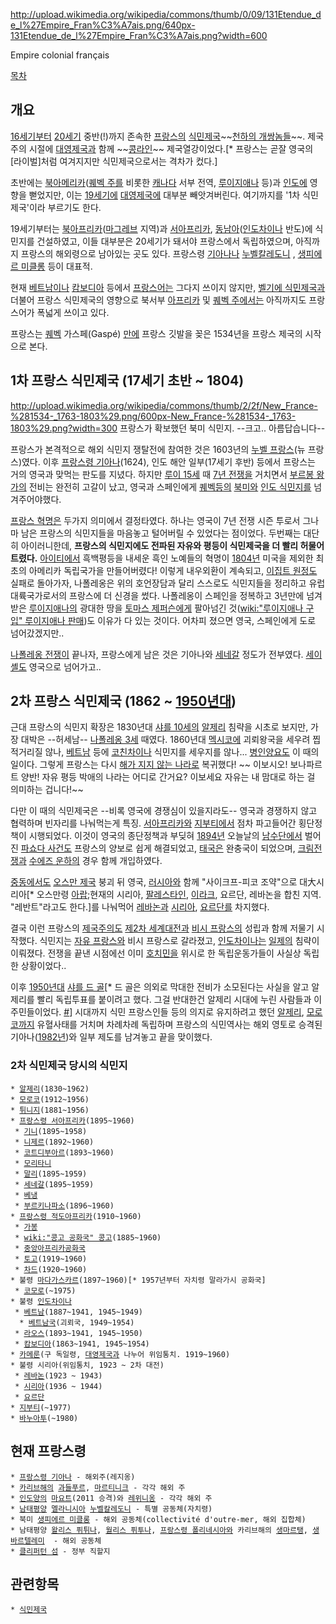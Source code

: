 http://upload.wikimedia.org/wikipedia/commons/thumb/0/09/131Etendue_de_l%27Empire_Fran%C3%A7ais.png/640px-131Etendue_de_l%27Empire_Fran%C3%A7ais.png?width=600

Empire colonial français

[[목차]]

== 개요 == 
[[16세기]]부터 [[20세기]] 중반(!)까지 존속한 [[프랑스]]의 [[식민제국]]~~[[천하의 개쌍놈들]]~~. 제국주의 시절에 [[대영제국]]과 함께 ~~[[콩라인]]~~ 제국열강이었다.[* 프랑스는 곧잘 영국의 [라이벌]처럼 여겨지지만 식민제국으로서는 격차가 컸다.]

초반에는 [[북아메리카]]([[퀘벡 주]]를 비롯한 [[캐나다]] 서부 전역, [[루이지애나]] 등)과 [[인도]]에 영향을 뻗었지만, 이는 [[19세기]]에 [[대영제국]]에 대부분 빼앗겨버린다. 여기까지를 '1차 식민제국'이라 부르기도 한다.

19세기부터는 [[북아프리카]]([[마그레브]] 지역)과 [[서아프리카]], [[동남아]]([[인도차이나]] 반도)에 식민지를 건설하였고, 이들 대부분은 20세기가 돼서야 프랑스에서 독립하였으며, 아직까지 프랑스의 해외령으로 남아있는 곳도 있다. 프랑스령 [[기아나]]나 [[누벨칼레도니]] , [[생피에르 미클롱]] 등이 대표적.

현재 [[베트남]]이나 [[캄보디아]] 등에서 [[프랑스어]]는 그다지 쓰이지 않지만, [[벨기에 식민제국]]과 더불어 프랑스 식민제국의 영향으로 북서부 [[아프리카]] 및 [[퀘벡 주]]에서는 아직까지도 프랑스어가 폭넓게 쓰이고 있다.

프랑스는 [[퀘벡]] 가스페(Gaspé) [[만]]에 프랑스 깃발을 꽂은 1534년을 프랑스 제국의 시작으로 본다.

== 1차 프랑스 식민제국 (17세기 초반 ~ 1804) ==
http://upload.wikimedia.org/wikipedia/commons/thumb/2/2f/New_France-%281534-_1763-1803%29.png/600px-New_France-%281534-_1763-1803%29.png?width=300
프랑스가 확보했던 북미 식민지. --크고.. 아름답습니다--

프랑스가 본격적으로 해외 식민지 쟁탈전에 참여한 것은 1603년의 [[누벨 프랑스]](뉴 프랑스)였다. 이후 [[프랑스령 기아나]](1624), 인도 해안 일부(17세기 후반) 등에서 프랑스는 거의 영국과 맞먹는 판도를 지녔다. 하지만 [[루이 15세]] 때 [[7년 전쟁]]을 거치면서 [[부르봉 왕가]]의 전비는 완전히 고갈이 났고, 영국과 스페인에게 [[퀘벡]]등의 [[북미]]와 [[인도 식민지]]를 넘겨주어야했다.

[[프랑스 혁명]]은 두가지 의미에서 결정타였다. 하나는 영국이 7년 전쟁 시즌 투로서 그나마 남은 프랑스의 식민지들을 마음놓고 털어버릴 수 있었다는 점이었다. 두번째는 대단히 아이러니한데, '''프랑스의 식민지에도 전파된 자유와 평등이 식민제국을 더 빨리 허물어트렸다.''' [[아이티]]에서 흑백평등을 내세운 흑인 노예들의 혁명이 [[1804년]] 미국을 제외한 최초의 아메리카 독립국가을 만들어버렸다! 이렇게 내우외환이 계속되고, [[이집트 원정]]도 실패로 돌아가자, 나폴레옹은 위의 호언장담과 달리 스스로도 식민지들을 정리하고 유럽 대륙국가로서의 프랑스에 더 신경을 썼다. 나폴레옹이 스페인을 정복하고 3년만에 넘겨받은 [[루이지애나]]의 광대한 땅을 [[토마스 제퍼슨]]에게 팔아넘긴 것([[wiki:"루이지애나 구입" 루이지애나 판매]])도 이유가 다 있는 것이다. 어차피 졌으면 영국, 스페인에게 도로 넘어갔겠지만..

[[나폴레옹 전쟁]]이 끝나자, 프랑스에게 남은 것은 기아나와 [[세네갈]] 정도가 전부였다. [[세이셸]]도 영국으로 넘어가고..

== 2차 프랑스 식민제국 (1862 ~ [[1950년대]]) ==
근대 프랑스의 식민지 확장은 1830년대 [[샤를 10세]]의 [[알제리]] 침략을 시초로 보지만, 가장 대박은 --허세남-- [[나폴레옹 3세]] 때였다. 1860년대 [[멕시코]]에 괴뢰왕국을 세우려 찝적거리질 않나, [[베트남]] 등에 [[코친차이나]] 식민지를 세우지를 않나... [[병인양요]]도 이 때의 일이다. 그렇게 프랑스는 다시 [[해가 지지 않는 나라]]로 복귀했다! ~~ 이보시오! 보나파르트 양반! 자유 평등 박애의 나라는 어디로 간거요? 이보세요 자유는 내 맘대로 하는 걸 의미하는 겁니다!~~

다만 이 때의 식민제국은 --비록 영국에 경쟁심이 있을지라도-- 영국과 경쟁하지 않고 협력하며 빈자리를 나눠먹는게 특징. [[서아프리카]]와 [[지부티]]에서 점차 파고들어간 횡단정책이 시행되었다. 이것이 영국의 종단정책과 부딪혀 [[1894년]] 오늘날의 [[남수단]]에서 벌어진 [[파쇼다 사건]]도 프랑스의 양보로 쉽게 해결되었고, [[태국]]은 완충국이 되었으며, [[크림전쟁]]과 [[수에즈 운하]]의 경우 함께 개입하였다. 

[[중동]]에서도 [[오스만 제국]] 붕괴 뒤 영국, [[러시아]]와 함께 "사이크프-피코 조약"으로 대大시리아[* 오스만령 [[아랍]];현재의 시리아, [[팔레스타인]], [[이라크]], 요르단, 레바논을 합친 지역. "레반트"라고도 한다.]를 나눠먹어 [[레바논]]과 [[시리아]], [[요르단]]를 차지했다. 

결국 이런 프랑스의 [[제국주의]]도 [[제2차 세계대전]]과 [[비시 프랑스]]의 성립과 함께 저물기 시작했다. 식민지는 [[자유 프랑스]]와 비시 프랑스로 갈라졌고, [[인도차이나]]는 [[일제]]의 침략이 이뤄졌다. 전쟁을 끝낸 시점에선 이미 [[호치민]]을 위시로 한 독립운동가들이 사실상 독립 한 상황이었다.. 

이후 [[1950년대]] [[샤를 드 골]][* 드 골은 의외로 막대한 전비가 소모된다는 사실을 알고 알제리를 빨리 독립투표를 붙이려고 했다. 그걸 반대한건 알제리 시대에 누린 사람들과 이주민들이었다. [http://dohyosae.egloos.com/m/4188795 #]] 시대까지 식민 프랑스인들 등의 의지로 유지하려고 했던 [[알제리]], [[모로코]]까지 유혈사태를 거치며 차례차례 독립하며 프랑스의 식민역사는 해외 영토로 승격된 기아나([[1982년]])와 일부 제도를 남겨놓고 끝을 맞이했다.

=== 2차 식민제국 당시의 식민지 ===
 * [[알제리]](1830~1962)
 * [[모로코]](1912~1956)
 * [[튀니지]](1881~1956)
 * [[프랑스령 서아프리카]](1895~1960) 
  * [[기니]](1895~1958)
  * [[니제르]](1892~1960)
  * [[코트디부아르]](1893~1960)
  * [[모리타니]]
  * [[말리]](1895~1959)
  * [[세네갈]](1895~1959)
  * [[베냉]]
  * [[부르키나파소]](1896~1960)
 * [[프랑스령 적도아프리카]](1910~1960)
  * [[가봉]]
  * [[wiki:"콩고 공화국" 콩고]](1885~1960)
  * [[중앙아프리카공화국]]
  * [[토고]](1919~1960)
  * [[차드]](1920~1960)
 * 불령 [[마다가스카르]](1897~1960)[* 1957년부터 자치령 말라가시 공화국]
  * [[코모로]](~1975)
 * 불령 [[인도차이나]]
  * [[베트남]](1887~1941, 1945~1949)
   * [[베트남국]](괴뢰국, 1949~1954)
  * [[라오스]](1893~1941, 1945~1950)
  * [[캄보디아]](1863~1941, 1945~1954)
 * [[카메룬]](구 독일령, [[대영제국]]과 나누어 위임통치. 1919~1960)
 * 불령 시리아(위임통치, 1923 ~ 2차 대전)
  * [[레바논]](1923 ~ 1943)
  * [[시리아]](1936 ~ 1944)
  * [[요르단]]
 * [[지부티]](~1977) 
 * [[바누아투]](~1980)

== 현재 프랑스령 ==
 * [[프랑스령 기아나]] - 해외주(레지옹)
 * [[카리브해]]의 [[과들푸르]], [[마르티니크]] - 각각 해외 주
 * [[인도양]]의 [[마요트]](2011 승격)와 [[레위니옹]] - 각각 해외 주
 * [[남태평양]] [[멜라니시아]] [[누벨칼레도니]] - 특별 공동체(자치령)
 * 북미 [[생피에르 미클롱]] - 해외 공동체(collectivité d'outre-mer, 해외 집합체) 
 * 남태평양 [[왈리스 퓌튀나]], [[월리스 퓌투나]], [[프랑스령 폴리네시아]]와 카리브해의 [[생마르탱]], [[생바르텔레미]]  - 해외 공동체
 * [[클리퍼턴 섬]] - 정부 직할지

== 관련항목 ==
 * [[식민제국]]
